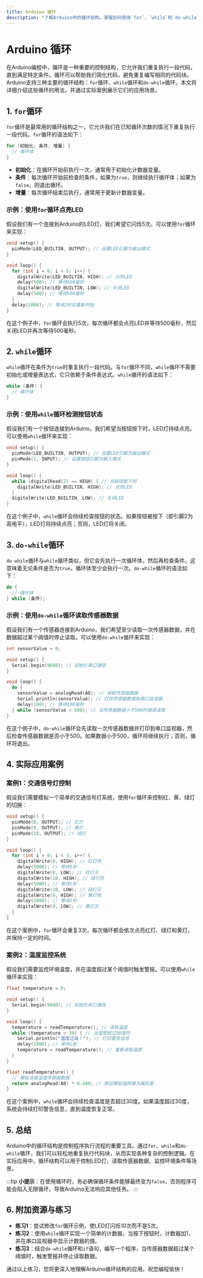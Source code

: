 ```yaml
---
title: Arduino 循环
description: "了解Arduino中的循环结构，掌握如何使用`for`、`while`和`do-while`循环来控制程序的执行流程。"
---
```


# Arduino 循环

在Arduino编程中，循环是一种重要的控制结构，它允许我们重复执行一段代码，直到满足特定条件。循环可以帮助我们简化代码，避免重复编写相同的代码块。Arduino支持三种主要的循环结构：`for`循环、`while`循环和`do-while`循环。本文将详细介绍这些循环的用法，并通过实际案例展示它们的应用场景。

## 1. `for`循环

`for`循环是最常用的循环结构之一，它允许我们在已知循环次数的情况下重复执行一段代码。`for`循环的语法如下：

```cpp
for (初始化; 条件; 增量) {
  // 循环体
}
```

- **初始化**：在循环开始前执行一次，通常用于初始化计数器变量。
- **条件**：每次循环开始前检查的条件，如果为`true`，则继续执行循环体；如果为`false`，则退出循环。
- **增量**：每次循环结束后执行，通常用于更新计数器变量。

### 示例：使用`for`循环点亮LED

假设我们有一个连接到Arduino的LED灯，我们希望它闪烁5次。可以使用`for`循环来实现：

```cpp
void setup() {
  pinMode(LED_BUILTIN, OUTPUT); // 设置LED引脚为输出模式
}

void loop() {
  for (int i = 0; i < 5; i++) {
    digitalWrite(LED_BUILTIN, HIGH); // 点亮LED
    delay(500); // 等待500毫秒
    digitalWrite(LED_BUILTIN, LOW); // 关闭LED
    delay(500); // 等待500毫秒
  }
  delay(2000); // 等待2秒后重新开始
}
```

在这个例子中，`for`循环会执行5次，每次循环都会点亮LED并等待500毫秒，然后关闭LED并再次等待500毫秒。

## 2. `while`循环

`while`循环在条件为`true`时重复执行一段代码。与`for`循环不同，`while`循环不需要初始化或增量表达式，它只依赖于条件表达式。`while`循环的语法如下：

```cpp
while (条件) {
  // 循环体
}
```

### 示例：使用`while`循环检测按钮状态

假设我们有一个按钮连接到Arduino，我们希望当按钮按下时，LED灯持续点亮。可以使用`while`循环来实现：

```cpp
void setup() {
  pinMode(LED_BUILTIN, OUTPUT); // 设置LED引脚为输出模式
  pinMode(2, INPUT); // 设置按钮引脚为输入模式
}

void loop() {
  while (digitalRead(2) == HIGH) { // 当按钮按下时
    digitalWrite(LED_BUILTIN, HIGH); // 点亮LED
  }
  digitalWrite(LED_BUILTIN, LOW); // 关闭LED
}
```

在这个例子中，`while`循环会持续检查按钮的状态。如果按钮被按下（即引脚2为高电平），LED灯将持续点亮；否则，LED灯将关闭。

## 3. `do-while`循环

`do-while`循环与`while`循环类似，但它会先执行一次循环体，然后再检查条件。这意味着无论条件是否为`true`，循环体至少会执行一次。`do-while`循环的语法如下：

```cpp
do {
  // 循环体
} while (条件);
```

### 示例：使用`do-while`循环读取传感器数据

假设我们有一个传感器连接到Arduino，我们希望至少读取一次传感器数据，并在数据超过某个阈值时停止读取。可以使用`do-while`循环来实现：

```cpp
int sensorValue = 0;

void setup() {
  Serial.begin(9600); // 初始化串口通信
}

void loop() {
  do {
    sensorValue = analogRead(A0); // 读取传感器数据
    Serial.println(sensorValue); // 打印传感器数据到串口监视器
    delay(100); // 等待100毫秒
  } while (sensorValue < 500); // 当传感器数据小于500时继续读取
}
```

在这个例子中，`do-while`循环会先读取一次传感器数据并打印到串口监视器，然后检查传感器数据是否小于500。如果数据小于500，循环将继续执行；否则，循环将退出。

## 4. 实际应用案例

### 案例1：交通信号灯控制

假设我们需要模拟一个简单的交通信号灯系统，使用`for`循环来控制红、黄、绿灯的切换：

```cpp
void setup() {
  pinMode(8, OUTPUT); // 红灯
  pinMode(9, OUTPUT); // 黄灯
  pinMode(10, OUTPUT); // 绿灯
}

void loop() {
  for (int i = 0; i < 3; i++) {
    digitalWrite(8, HIGH); // 红灯亮
    delay(5000); // 等待5秒
    digitalWrite(8, LOW); // 红灯灭
    digitalWrite(10, HIGH); // 绿灯亮
    delay(5000); // 等待5秒
    digitalWrite(10, LOW); // 绿灯灭
    digitalWrite(9, HIGH); // 黄灯亮
    delay(2000); // 等待2秒
    digitalWrite(9, LOW); // 黄灯灭
  }
}
```

在这个案例中，`for`循环会重复3次，每次循环都会依次点亮红灯、绿灯和黄灯，并保持一定的时间。

### 案例2：温度监控系统

假设我们需要监控环境温度，并在温度超过某个阈值时触发警报。可以使用`while`循环来实现：

```cpp
float temperature = 0;

void setup() {
  Serial.begin(9600); // 初始化串口通信
}

void loop() {
  temperature = readTemperature(); // 读取温度
  while (temperature > 30) { // 当温度超过30度时
    Serial.println("温度过高！"); // 打印警告信息
    delay(1000); // 等待1秒
    temperature = readTemperature(); // 重新读取温度
  }
}

float readTemperature() {
  // 模拟读取温度传感器数据
  return analogRead(A0) * 0.488; // 假设模拟值转换为摄氏度
}
```

在这个案例中，`while`循环会持续检查温度是否超过30度。如果温度超过30度，系统会持续打印警告信息，直到温度恢复正常。

## 5. 总结

Arduino中的循环结构是控制程序执行流程的重要工具。通过`for`、`while`和`do-while`循环，我们可以轻松地重复执行代码块，从而实现各种复杂的控制逻辑。在实际应用中，循环结构可以用于控制LED灯、读取传感器数据、监控环境条件等场景。

:::tip
**小提示**：在使用循环时，务必确保循环条件能够最终变为`false`，否则程序可能会陷入无限循环，导致Arduino无法响应其他任务。
:::

## 6. 附加资源与练习

- **练习1**：尝试修改`for`循环示例，使LED灯闪烁10次而不是5次。
- **练习2**：使用`while`循环实现一个简单的计数器，当按下按钮时，计数器加1，并在串口监视器中显示计数器的值。
- **练习3**：结合`do-while`循环和`if`语句，编写一个程序，当传感器数据超过某个阈值时，触发警报并停止读取数据。

通过以上练习，您将更深入地理解Arduino循环结构的应用。祝您编程愉快！